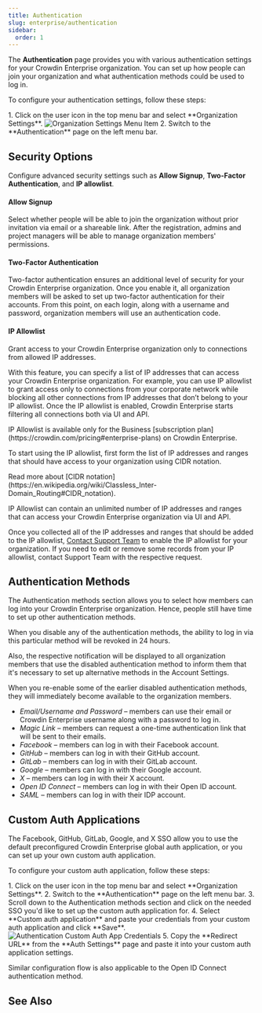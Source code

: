 ```yaml
---
title: Authentication
slug: enterprise/authentication
sidebar:
  order: 1
---
```



The **Authentication** page provides you with various authentication settings for your Crowdin Enterprise organization. You can set up how people can join your organization and what authentication methods could be used to log in.

To configure your authentication settings, follow these steps:

<Steps>
  1. Click on the user icon in the top menu bar and select **Organization Settings**. <Image src={organizationSettingsMenuItem} alt="Organization Settings Menu Item" />
  2. Switch to the **Authentication** page on the left menu bar.
</Steps>

## Security Options

Configure advanced security settings such as **Allow Signup**, **Two-Factor Authentication**, and **IP allowlist**.

#### Allow Signup

Select whether people will be able to join the organization without prior invitation via email or a shareable link. After the registration, admins and project managers will be able to manage organization members' permissions.

#### Two-Factor Authentication

Two-factor authentication ensures an additional level of security for your Crowdin Enterprise organization. Once you enable it, all organization members will be asked to set up two-factor authentication for their accounts. From this point, on each login, along with a username and password, organization members will use an authentication code.

#### IP Allowlist

Grant access to your Crowdin Enterprise organization only to connections from allowed IP addresses.

With this feature, you can specify a list of IP addresses that can access your Crowdin Enterprise organization. For example, you can use IP allowlist to grant access only to connections from your corporate network while blocking all other connections from IP addresses that don’t belong to your IP allowlist. Once the IP allowlist is enabled, Crowdin Enterprise starts filtering all connections both via UI and API.

<Aside>
  IP Allowlist is available only for the Business [subscription plan](https://crowdin.com/pricing#enterprise-plans) on Crowdin Enterprise.
</Aside>

To start using the IP allowlist, first form the list of IP addresses and ranges that should have access to your organization using CIDR notation.

<ReadMore>
  Read more about [CIDR notation](https://en.wikipedia.org/wiki/Classless_Inter-Domain_Routing#CIDR_notation).
</ReadMore>

IP Allowlist can contain an unlimited number of IP addresses and ranges that can access your Crowdin Enterprise organization via UI and API.

Once you collected all of the IP addresses and ranges that should be added to the IP allowlist, [Contact Support Team](https://crowdin.com/contacts) to enable the IP allowlist for your organization. If you need to edit or remove some records from your IP allowlist, contact Support Team with the respective request.

## Authentication Methods

The Authentication methods section allows you to select how members can log into your Crowdin Enterprise organization. Hence, people still have time to set up other authentication methods.

<Aside>
  When you disable any of the authentication methods, the ability to log in via this particular method will be revoked in 24 hours.

  Also, the respective notification will be displayed to all organization members that use the disabled authentication method to inform them that it's necessary to set up alternative methods in the Account Settings.
</Aside>

When you re-enable some of the earlier disabled authentication methods, they will immediately become available to the organization members.

* *Email/Username and Password* &ndash; members can use their email or Crowdin Enterprise username along with a password to log in.
* *Magic Link* &ndash; members can request a one-time authentication link that will be sent to their emails.
* *Facebook* &ndash; members can log in with their Facebook account.
* *GitHub* &ndash; members can log in with their GitHub account.
* *GitLab* &ndash; members can log in with their GitLab account.
* *Google* &ndash; members can log in with their Google account.
* *X* &ndash; members can log in with their X account.
* *Open ID Connect* &ndash; members can log in with their Open ID account.
* *SAML* &ndash; members can log in with their IDP account.

## Custom Auth Applications

The Facebook, GitHub, GitLab, Google, and X SSO allow you to use the default preconfigured Crowdin Enterprise global auth application, or you can set up your own custom auth application.

To configure your custom auth application, follow these steps:

<Steps>
  1. Click on the user icon in the top menu bar and select **Organization Settings**.
  2. Switch to the **Authentication** page on the left menu bar.
  3. Scroll down to the Authentication methods section and click on the needed SSO you'd like to set up the custom auth application for.
  4. Select **Custom auth application** and paste your credentials from your custom auth application and click **Save**. <Image src={customAuthAppCredentials} alt="Authentication Custom Auth App Credentials" />
  5. Copy <Icon name="mdi:content-copy" class="inline-icon" /> the **Redirect URL** from the **Auth Settings** page and paste it into your custom auth application settings.
</Steps>

Similar configuration flow is also applicable to the Open ID Connect authentication method.

## See Also

<LinkCard
  title="SAML Single Sign-On"
  href="/enterprise/saml/"
/>
